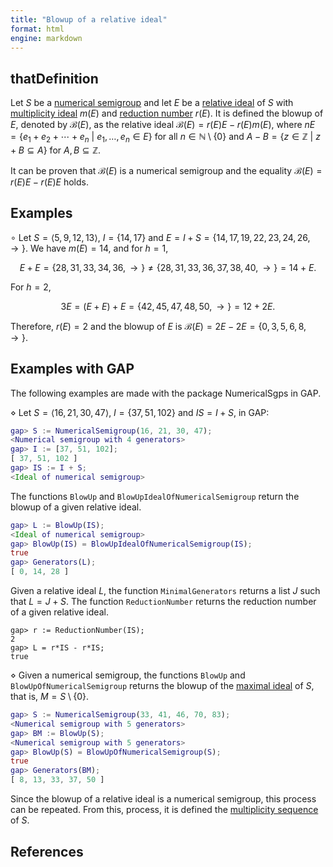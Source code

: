 ```yaml
---
title: "Blowup of a relative ideal"
format: html
engine: markdown
---
```


## thatDefinition

Let $S$ be a [numerical semigroup](../Basic-concepts/Numerical-semigroup.qmd) and let $E$ be a [relative ideal](Relative-ideal.qmd) of $S$ with [multiplicity ideal](Multiplicity-ideal.qmd) $m(E)$ and [reduction number](Reduction-number.qmd) $r(E)$. It is defined the blowup of $E$, denoted by $\mathcal{B}(E)$, as the relative ideal $\mathcal{B}(E) = r(E)E - r(E)m(E)$, where $nE = \{e_1 + e_2 + \cdots + e_n ~ | ~ e_1, \ldots, e_n \in E\}$ for all $n \in \mathbb{N} \setminus \{0\}$ and $A - B = \{z \in \mathbb{Z} ~ | ~ z + B \subseteq A\}$ for $A,B \subseteq \mathbb{Z}$.

It can be proven that $\mathcal{B}(E)$ is a numerical semigroup and the equality $\mathcal{B}(E) = r(E)E - r(E)E$ holds.

## Examples

$\circ$ Let $S = \langle 5, 9, 12, 13 \rangle$, $I = \{14, 17\}$ and $E = I + S = \{14, 17, 19, 22, 23, 24, 26, \rightarrow \}$. We have $m(E) = 14$, and for $h = 1$,

$$
E + E = \{28, 31, 33, 34, 36, \rightarrow\} \ne \{28, 31, 33, 36, 37, 38, 40, \rightarrow \} = 14 + E.
$$

For $h = 2$,

$$
3E = (E + E) + E = \{42, 45, 47, 48, 50 , \rightarrow\} = 12 + 2E.
$$ 

Therefore, $r(E) = 2$ and the blowup of $E$ is $\mathcal{B}(E) = 2E - 2E = \{0, 3, 5, 6, 8, \rightarrow\}$.

## Examples with GAP

The following examples are made with the package NumericalSgps in GAP.

$\diamond$ Let $S = \langle 16, 21, 30, 47 \rangle$, $I = \{37, 51, 102\}$ and $IS = I + S$, in GAP:

``` gap
gap> S := NumericalSemigroup(16, 21, 30, 47);
<Numerical semigroup with 4 generators>
gap> I := [37, 51, 102];
[ 37, 51, 102 ]
gap> IS := I + S;
<Ideal of numerical semigroup>
```

The functions `BlowUp` and `BlowUpIdealOfNumericalSemigroup` return the blowup of a given relative ideal.

``` gap
gap> L := BlowUp(IS);
<Ideal of numerical semigroup>
gap> BlowUp(IS) = BlowUpIdealOfNumericalSemigroup(IS);
true
gap> Generators(L);
[ 0, 14, 28 ]
```

Given a relative ideal $L$, the function `MinimalGenerators` returns a list $J$ such that $L = J + S$. The function `ReductionNumber` returns the reduction number of a given relative ideal.

```         
gap> r := ReductionNumber(IS);
2
gap> L = r*IS - r*IS;
true
```

$\diamond$ Given a numerical semigroup, the functions `BlowUp` and `BlowUpOfNumericalSemigroup` returns the blowup of the [maximal ideal](Maximal-ideal.qmd) of $S$, that is, $M = S\setminus \{0\}$.


```gap
gap> S := NumericalSemigroup(33, 41, 46, 70, 83);
<Numerical semigroup with 5 generators>
gap> BM := BlowUp(S);
<Numerical semigroup with 5 generators>
gap> BlowUp(S) = BlowUpOfNumericalSemigroup(S);
true
gap> Generators(BM);
[ 8, 13, 33, 37, 50 ]
```

Since the blowup of a relative ideal is a numerical semigroup, this process can be repeated. From this, process, it is defined the [multiplicity sequence](Multiplicity-sequence.qmd) of $S$.

## References



